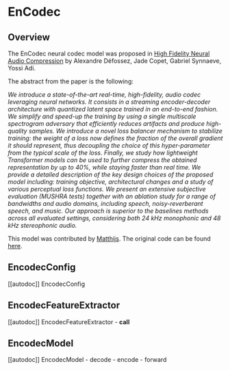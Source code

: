 <!--Copyright 2023 The HuggingFace Team. All rights reserved.

Licensed under the Apache License, Version 2.0 (the "License"); you may not use this file except in compliance with
the License. You may obtain a copy of the License at

http://www.apache.org/licenses/LICENSE-2.0

Unless required by applicable law or agreed to in writing, software distributed under the License is distributed on
an "AS IS" BASIS, WITHOUT WARRANTIES OR CONDITIONS OF ANY KIND, either express or implied. See the License for the
specific language governing permissions and limitations under the License.
-->

# EnCodec

## Overview

The EnCodec neural codec model was proposed in [High Fidelity Neural Audio Compression](https://arxiv.org/abs/2210.13438) by Alexandre Défossez, Jade Copet, Gabriel Synnaeve, Yossi Adi.

The abstract from the paper is the following:

*We introduce a state-of-the-art real-time, high-fidelity, audio codec leveraging neural networks. It consists in a streaming encoder-decoder architecture with quantized latent space trained in an end-to-end fashion. We simplify and speed-up the training by using a single multiscale spectrogram adversary that efficiently reduces artifacts and produce high-quality samples. We introduce a novel loss balancer mechanism to stabilize training: the weight of a loss now defines the fraction of the overall gradient it should represent, thus decoupling the choice of this hyper-parameter from the typical scale of the loss. Finally, we study how lightweight Transformer models can be used to further compress the obtained representation by up to 40%, while staying faster than real time. We provide a detailed description of the key design choices of the proposed model including: training objective, architectural changes and a study of various perceptual loss functions. We present an extensive subjective evaluation (MUSHRA tests) together with an ablation study for a range of bandwidths and audio domains, including speech, noisy-reverberant speech, and music. Our approach is superior to the baselines methods across all evaluated settings, considering both 24 kHz monophonic and 48 kHz stereophonic audio.*

This model was contributed by [Matthijs](https://huggingface.co/Matthijs). 
The original code can be found [here](https://github.com/facebookresearch/encodec).


## EncodecConfig

[[autodoc]] EncodecConfig

## EncodecFeatureExtractor

[[autodoc]] EncodecFeatureExtractor
    - __call__

## EncodecModel

[[autodoc]] EncodecModel
    - decode
    - encode
    - forward

